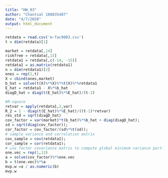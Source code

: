 ```yaml
---
title: "HW_03"
author: "Chantsal 108035487"
date: "4/7/2020"
output: html_document
---
```


```r

retdata = read.csv('m-fac9003.csv')
t = dim(retdata)[1]

market = retdata[,14]
riskfree = retdata[,15]
retdata1 = retdata[,c(-14, -15)]
retdata1 = as.matrix(retdata1)
n = dim(retdata1)[2]
ones = rep(1,t)
X = cbind(ones,market)
b_hat = solve(t(X)%*%X)%*%t(X)%*%retdata1
E_hat = retdata1 - X%*%b_hat
diagD_hat = diag(t(E_hat)%*%E_hat)/(t-2)

#R-square
retvar = apply(retdata1,2,var) 
R_2 = 1 - diag(t(E_hat)%*%E_hat)/((t-1)*retvar)
res_std = sqrt(diagD_hat)
cov_factor = var(market)*t(b_hat)%*%b_hat + diag(diagD_hat); 
sd = sqrt(diag(cov_factor));
cor_factor = cov_factor/(sd%*%t(sd));
# sample variance and correlation matrix
cov_sample = cov(retdata1);
cor_sample = cor(retdata1);
# use factor covariance matrix to compute global minimum variance portfolio
one.vec = rep(1,13)
a = solve(cov_factor)%*%one.vec
b = t(one.vec)%*%a
mvp.w =a / as.numeric(b)
mvp.w


```


```r


```


```r

```
